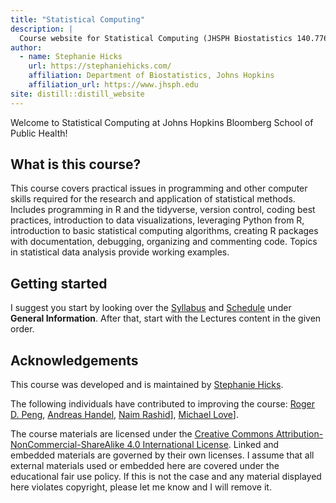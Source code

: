 ```yaml
---
title: "Statistical Computing"
description: |
  Course website for Statistical Computing (JHSPH Biostatistics 140.776 Fall 2021)
author:
  - name: Stephanie Hicks
    url: https://stephaniehicks.com/
    affiliation: Department of Biostatistics, Johns Hopkins
    affiliation_url: https://www.jhsph.edu
site: distill::distill_website
---
```


Welcome to Statistical Computing at Johns Hopkins Bloomberg School of Public Health! 

## What is this course? 

This course covers practical issues in programming and other computer skills required for the research and application of statistical methods. Includes programming in R and the tidyverse, version control, coding best practices, introduction to data visualizations, leveraging Python from R, introduction to basic statistical computing algorithms, creating R packages with documentation, debugging, organizing and commenting code. Topics in statistical data analysis provide working examples.


## Getting started

I suggest you start by looking over the [Syllabus](syllabus.html) and [Schedule](schedule.html) under **General Information**. After that, start with the Lectures content in the given order.

## Acknowledgements

This course was developed and is maintained by [Stephanie Hicks](https://www.stephaniehicks.com).

The following individuals have contributed to improving the course: [Roger D. Peng](https://github.com/rdpeng), [Andreas Handel](https://www.andreashandel.com), [Naim Rashid](https://naimurashid.github.io)], [Michael Love](https://github.com/mikelove)].

The course materials are licensed under the [Creative Commons Attribution-NonCommercial-ShareAlike 4.0 International License](https://creativecommons.org/licenses/by-nc-sa/4.0/). Linked and embedded materials are governed by their own licenses. I assume that all external materials used or embedded here are covered under the educational fair use policy. If this is not the case and any material displayed here violates copyright, please let me know and I will remove it.